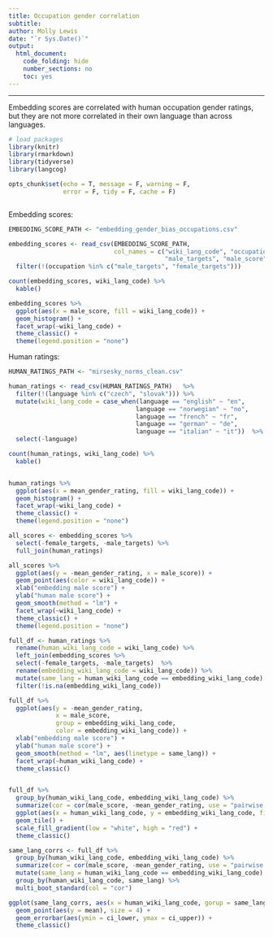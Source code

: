 ```yaml
---
title: Occupation gender correlation
subtitle: 
author: Molly Lewis 
date: "`r Sys.Date()`"
output: 
  html_document:
    code_folding: hide
    number_sections: no
    toc: yes
---
```

  
******

Embedding scores are correlated with human occupation gender ratings, but they are not more correlated in their own language than across languages.

```r
# load packages
library(knitr)
library(rmarkdown)
library(tidyverse)
library(langcog)

opts_chunk$set(echo = T, message = F, warning = F, 
               error = F, tidy = F, cache = F)
```

```r
```

Embedding scores:
```r
EMBEDDING_SCORE_PATH <- "embedding_gender_bias_occupations.csv"

embedding_scores <- read_csv(EMBEDDING_SCORE_PATH, 
                             col_names = c("wiki_lang_code", "occupation", "female_targets",
                                           "male_targets", "male_score")) %>%
  filter(!(occupation %in% c("male_targets", "female_targets")))

count(embedding_scores, wiki_lang_code) %>%
  kable()

embedding_scores %>%
  ggplot(aes(x = male_score, fill = wiki_lang_code)) +
  geom_histogram() +
  facet_wrap(~wiki_lang_code) +
  theme_classic() +
  theme(legend.position = "none")
```

Human ratings:
```r
HUMAN_RATINGS_PATH <- "mirsesky_norms_clean.csv"

human_ratings <- read_csv(HUMAN_RATINGS_PATH)   %>%
  filter(!(language %in% c("czech", "slovak"))) %>%
  mutate(wiki_lang_code = case_when(language == "english" ~ "en",
                                   language == "norwegian" ~ "no",
                                   language == "french" ~ "fr",
                                   language == "german" ~ "de",
                                   language == "italian" ~ "it"))  %>%
  select(-language)

count(human_ratings, wiki_lang_code) %>%
  kable()


human_ratings %>%
  ggplot(aes(x = mean_gender_rating, fill = wiki_lang_code)) +
  geom_histogram() +
  facet_wrap(~wiki_lang_code) +
  theme_classic() +
  theme(legend.position = "none")
```

```r
all_scores <- embedding_scores %>%
  select(-female_targets, -male_targets) %>%
  full_join(human_ratings)

all_scores %>%
  ggplot(aes(y = -mean_gender_rating, x = male_score)) +
  geom_point(aes(color = wiki_lang_code)) +
  xlab("embedding male score") +
  ylab("human male score") +
  geom_smooth(method = "lm") + 
  facet_wrap(~wiki_lang_code) +
  theme_classic() +
  theme(legend.position = "none")


```

```r
full_df <- human_ratings %>%
  rename(human_wiki_lang_code = wiki_lang_code) %>%
  left_join(embedding_scores %>%
  select(-female_targets, -male_targets)  %>%
  rename(embedding_wiki_lang_code = wiki_lang_code)) %>%
  mutate(same_lang = human_wiki_lang_code == embedding_wiki_lang_code) %>%
  filter(!is.na(embedding_wiki_lang_code))

full_df %>%
  ggplot(aes(y = -mean_gender_rating, 
             x = male_score, 
             group = embedding_wiki_lang_code,
             color = embedding_wiki_lang_code)) +
  xlab("embedding male score") +
  ylab("human male score") +
  geom_smooth(method = "lm", aes(linetype = same_lang)) + 
  facet_wrap(~human_wiki_lang_code) +
  theme_classic()


full_df %>%
  group_by(human_wiki_lang_code, embedding_wiki_lang_code) %>%
  summarize(cor = cor(male_score, -mean_gender_rating, use = "pairwise.complete.obs")) %>%
  ggplot(aes(x = human_wiki_lang_code, y = embedding_wiki_lang_code, fill = cor)) +
  geom_tile() +
  scale_fill_gradient(low = "white", high = "red") +
  theme_classic()

same_lang_corrs <- full_df %>%
  group_by(human_wiki_lang_code, embedding_wiki_lang_code) %>%
  summarize(cor = cor(male_score, -mean_gender_rating, use = "pairwise.complete.obs"))  %>%
  mutate(same_lang = human_wiki_lang_code == embedding_wiki_lang_code) %>%
  group_by(human_wiki_lang_code, same_lang) %>%
  multi_boot_standard(col = "cor")

ggplot(same_lang_corrs, aes(x = human_wiki_lang_code, gorup = same_lang, color = same_lang)) +
  geom_point(aes(y = mean), size = 4) +
  geom_errorbar(aes(ymin = ci_lower, ymax = ci_upper)) +
  theme_classic()
  

```